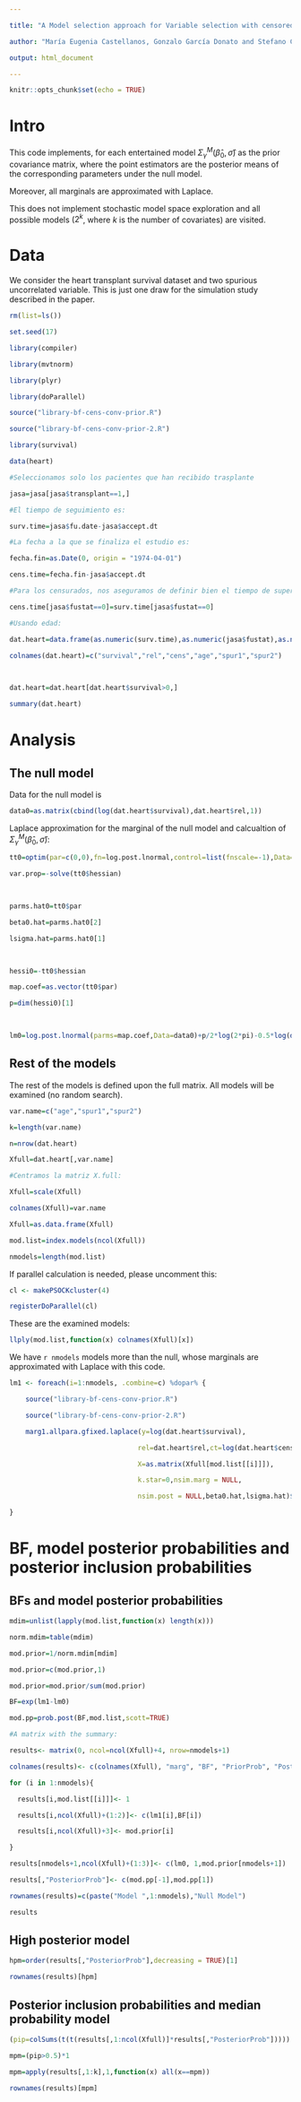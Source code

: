 ```yaml
--- 

title: "A Model selection approach for Variable selection with censored data (R code)" 

author: "María Eugenia Castellanos, Gonzalo García Donato and Stefano Cabras" 

output: html_document 

--- 
```


  

```r

knitr::opts_chunk$set(echo = TRUE) 

``` 

  

# Intro 

  

  

This code implements, for each entertained model $\Sigma^M_\gamma(\hat\beta_0,\hat\sigma)$ as the prior covariance matrix, where the point estimators are the posterior means of the corresponding parameters under the null model.  

  

Moreover, all marginals are approximated with Laplace. 

  

This does not implement stochastic model space exploration and all possible models ($2^k$, where $k$ is the number of covariates) are visited. 

  

# Data 

We consider the heart transplant survival dataset and two spurious uncorrelated variable. This is just one draw for the simulation study described in the paper. 

  

```r

rm(list=ls()) 

set.seed(17) 

library(compiler) 

library(mvtnorm) 

library(plyr) 

library(doParallel) 

source("library-bf-cens-conv-prior.R") 

source("library-bf-cens-conv-prior-2.R") 

library(survival) 

data(heart) 

#Seleccionamos solo los pacientes que han recibido trasplante 

jasa=jasa[jasa$transplant==1,] 

#El tiempo de seguimiento es: 

surv.time=jasa$fu.date-jasa$accept.dt   

#La fecha a la que se finaliza el estudio es: 

fecha.fin=as.Date(0, origin = "1974-04-01") 

cens.time=fecha.fin-jasa$accept.dt  

#Para los censurados, nos aseguramos de definir bien el tiempo de supervivencia 

cens.time[jasa$fustat==0]=surv.time[jasa$fustat==0] 

#Usando edad: 

dat.heart=data.frame(as.numeric(surv.time),as.numeric(jasa$fustat),as.numeric(cens.time),jasa$age,rnorm(nrow(jasa)),rnorm(nrow(jasa))) 

colnames(dat.heart)=c("survival","rel","cens","age","spur1","spur2") 

  

dat.heart=dat.heart[dat.heart$survival>0,] 

summary(dat.heart) 

``` 

  

# Analysis 

  

## The null model 

  

Data for the null model is 

```r

data0=as.matrix(cbind(log(dat.heart$survival),dat.heart$rel,1)) 

``` 

  

Laplace approximation for the marginal of the null model and calcualtion of $\Sigma^M_\gamma(\hat\beta_0,\hat\sigma)$: 

  

```r

tt0=optim(par=c(0,0),fn=log.post.lnormal,control=list(fnscale=-1),Data=data0,method=optimmethod,hessian=TRUE) 

var.prop=-solve(tt0$hessian) 

  

parms.hat0=tt0$par 

beta0.hat=parms.hat0[2] 

lsigma.hat=parms.hat0[1] 

  

hessi0=-tt0$hessian 

map.coef=as.vector(tt0$par) 

p=dim(hessi0)[1] 

  

lm0=log.post.lnormal(parms=map.coef,Data=data0)+p/2*log(2*pi)-0.5*log(det(hessi0)) 

``` 

  

## Rest of the models 

  

The rest of the models is defined upon the full matrix. All models will be examined (no random search). 

  

  

```r

var.name=c("age","spur1","spur2") 

k=length(var.name) 

n=nrow(dat.heart) 

Xfull=dat.heart[,var.name] 

#Centramos la matriz X.full: 

Xfull=scale(Xfull) 

colnames(Xfull)=var.name 

Xfull=as.data.frame(Xfull) 

mod.list=index.models(ncol(Xfull)) 

nmodels=length(mod.list) 

``` 

  

If parallel calculation is needed, please uncomment this: 

  

```r

cl <- makePSOCKcluster(4) 

registerDoParallel(cl) 

``` 

  

  

These are the examined models: 

  

```r

llply(mod.list,function(x) colnames(Xfull)[x]) 

``` 

  

  

We have `r nmodels` models more than the null, whose marginals are approximated with Laplace with this code. 

  

```r

lm1 <- foreach(i=1:nmodels, .combine=c) %dopar% { 

    source("library-bf-cens-conv-prior.R") 

    source("library-bf-cens-conv-prior-2.R") 

    marg1.allpara.gfixed.laplace(y=log(dat.heart$survival), 

                                rel=dat.heart$rel,ct=log(dat.heart$cens), 

                                X=as.matrix(Xfull[mod.list[[i]]]), 

                                k.star=0,nsim.marg = NULL, 

                                nsim.post = NULL,beta0.hat,lsigma.hat)$marg 

} 

``` 

  

# BF, model posterior probabilities and posterior inclusion probabilities 

  

## BFs and model posterior probabilities 

  

```r

mdim=unlist(lapply(mod.list,function(x) length(x))) 

norm.mdim=table(mdim) 

mod.prior=1/norm.mdim[mdim] 

mod.prior=c(mod.prior,1) 

mod.prior=mod.prior/sum(mod.prior) 

BF=exp(lm1-lm0) 

mod.pp=prob.post(BF,mod.list,scott=TRUE) 

#A matrix with the summary: 

results<- matrix(0, ncol=ncol(Xfull)+4, nrow=nmodels+1) 

colnames(results)<- c(colnames(Xfull), "marg", "BF", "PriorProb", "PosteriorProb") 

for (i in 1:nmodels){ 

  results[i,mod.list[[i]]]<- 1 

  results[i,ncol(Xfull)+(1:2)]<- c(lm1[i],BF[i]) 

  results[i,ncol(Xfull)+3]<- mod.prior[i] 

} 

results[nmodels+1,ncol(Xfull)+(1:3)]<- c(lm0, 1,mod.prior[nmodels+1]) 

results[,"PosteriorProb"]<- c(mod.pp[-1],mod.pp[1]) 

rownames(results)=c(paste("Model ",1:nmodels),"Null Model") 

results 

``` 

  

## High posterior model 

  

```r

hpm=order(results[,"PosteriorProb"],decreasing = TRUE)[1] 

rownames(results)[hpm] 

``` 

  

  

## Posterior inclusion probabilities and median probability model 

  

```r

(pip=colSums(t(t(results[,1:ncol(Xfull)]*results[,"PosteriorProb"])))) 

mpm=(pip>0.5)*1 

mpm=apply(results[,1:k],1,function(x) all(x==mpm)) 

rownames(results)[mpm] 

``` 

  

 

 